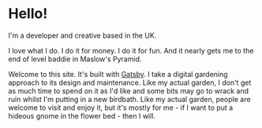 # Hello!

I'm a developer and creative based in the UK.

I love what I do. I do it for money. I do it for fun. And it nearly gets me to the end of level baddie in Maslow's Pyramid.

Welcome to this site. It's built with [Gatsby](https://www.gatsbyjs.com). I take a digital gardening approach to its design and maintenance. Like my actual garden, I don't get as much time to spend on it as I'd like and some bits may go to wrack and ruin whilst I'm putting in a new birdbath. Like my actual garden, people are welcome to visit and enjoy it, but it's mostly for me - if I want to put a hideous gnome in the flower bed - then I will.